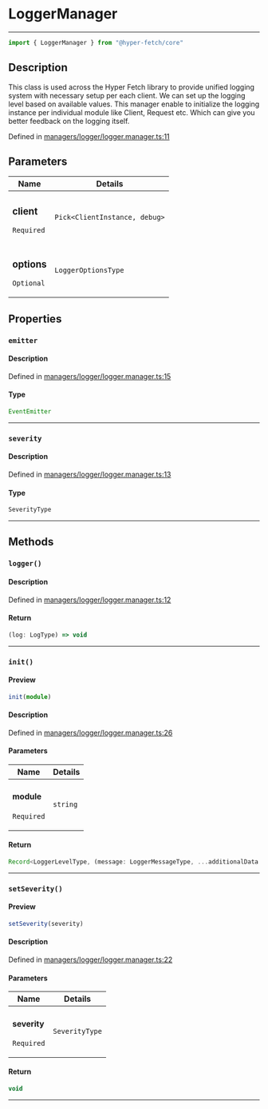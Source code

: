 

# LoggerManager

<div class="api-docs__separator" data-reactroot="">

---

</div><div class="api-docs__import" data-reactroot="">

```ts
import { LoggerManager } from "@hyper-fetch/core"
```

</div><div class="api-docs__section">

## Description

</div><div class="api-docs__description"><span class="api-docs__do-not-parse">

This class is used across the Hyper Fetch library to provide unified logging system with necessary setup per each client.
We can set up the logging level based on available values. This manager enable to initialize the logging instance per individual module
like Client, Request etc. Which can give you better feedback on the logging itself.

</span></div><p class="api-docs__definition">

Defined in [managers/logger/logger.manager.ts:11](https://github.com/BetterTyped/hyper-fetch/blob/c44d728f/packages/core/src/managers/logger/logger.manager.ts#L11)

</p><div class="api-docs__section">

## Parameters

</div><div class="api-docs__parameters"><table><thead><tr><th>Name</th><th>Details</th></tr></thead><tbody><tr param-data="client"><td class="api-docs__param-name required">

### client 

`Required`

</td><td class="api-docs__param-type">

`Pick<ClientInstance, debug>`

</td></tr><tr param-data="options"><td class="api-docs__param-name optional">

### options 

`Optional`

</td><td class="api-docs__param-type">

`LoggerOptionsType`

</td></tr></tbody></table></div><div class="api-docs__section">

## Properties

</div><div class="api-docs__properties"><div class="api-docs__property" property-data="emitter"><h3 class="api-docs__name">

### `emitter`

</h3><div class="api-docs__section">

#### Description

</div><div class="api-docs__description"><span class="api-docs__do-not-parse">



</span></div><p class="api-docs__definition">

Defined in [managers/logger/logger.manager.ts:15](https://github.com/BetterTyped/hyper-fetch/blob/c44d728f/packages/core/src/managers/logger/logger.manager.ts#L15)

</p><div class="api-docs__section">

#### Type

</div><div class="api-docs__property-type">

```ts
EventEmitter
```

</div><hr/></div><div class="api-docs__property" property-data="severity"><h3 class="api-docs__name">

### `severity`

</h3><div class="api-docs__section">

#### Description

</div><div class="api-docs__description"><span class="api-docs__do-not-parse">



</span></div><p class="api-docs__definition">

Defined in [managers/logger/logger.manager.ts:13](https://github.com/BetterTyped/hyper-fetch/blob/c44d728f/packages/core/src/managers/logger/logger.manager.ts#L13)

</p><div class="api-docs__section">

#### Type

</div><div class="api-docs__property-type">

```ts
SeverityType
```

</div><hr/></div></div><div class="api-docs__section">

## Methods

</div><div class="api-docs__methods"><div class="api-docs__method" method-data="logger"><h3 class="api-docs__name">

### `logger()`

</h3><div class="api-docs__section">

#### Description

</div><div class="api-docs__description"><span class="api-docs__do-not-parse">



</span></div><p class="api-docs__definition">

Defined in [managers/logger/logger.manager.ts:12](https://github.com/BetterTyped/hyper-fetch/blob/c44d728f/packages/core/src/managers/logger/logger.manager.ts#L12)

</p><div class="api-docs__section">

#### Return

</div><div class="api-docs__returns">

```ts
(log: LogType) => void
```

</div><hr/></div><div class="api-docs__method" method-data="init"><h3 class="api-docs__name">

### `init()`

</h3><div class="api-docs__section">

#### Preview

</div><div class="api-docs__preview fn">

```ts
init(module)
```

</div><div class="api-docs__section">

#### Description

</div><div class="api-docs__description"><span class="api-docs__do-not-parse">



</span></div><p class="api-docs__definition">

Defined in [managers/logger/logger.manager.ts:26](https://github.com/BetterTyped/hyper-fetch/blob/c44d728f/packages/core/src/managers/logger/logger.manager.ts#L26)

</p><div class="api-docs__section">

#### Parameters

</div><div class="api-docs__parameters"><table><thead><tr><th>Name</th><th>Details</th></tr></thead><tbody><tr param-data="module"><td class="api-docs__param-name required">

#### module 

`Required`

</td><td class="api-docs__param-type">

`string`

</td></tr></tbody></table></div><div class="api-docs__section">

#### Return

</div><div class="api-docs__returns">

```ts
Record<LoggerLevelType, (message: LoggerMessageType, ...additionalData: LoggerMessageType[]) => void>
```

</div><hr/></div><div class="api-docs__method" method-data="setSeverity"><h3 class="api-docs__name">

### `setSeverity()`

</h3><div class="api-docs__section">

#### Preview

</div><div class="api-docs__preview fn">

```ts
setSeverity(severity)
```

</div><div class="api-docs__section">

#### Description

</div><div class="api-docs__description"><span class="api-docs__do-not-parse">



</span></div><p class="api-docs__definition">

Defined in [managers/logger/logger.manager.ts:22](https://github.com/BetterTyped/hyper-fetch/blob/c44d728f/packages/core/src/managers/logger/logger.manager.ts#L22)

</p><div class="api-docs__section">

#### Parameters

</div><div class="api-docs__parameters"><table><thead><tr><th>Name</th><th>Details</th></tr></thead><tbody><tr param-data="severity"><td class="api-docs__param-name required">

#### severity 

`Required`

</td><td class="api-docs__param-type">

`SeverityType`

</td></tr></tbody></table></div><div class="api-docs__section">

#### Return

</div><div class="api-docs__returns">

```ts
void
```

</div><hr/></div></div>
